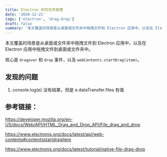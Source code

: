 ```yaml
---
title: Electron 中的文件拖拽
date: '2020-12-21'
tags: ['electron', 'drag-drop']
draft: false
summary: '本文覆盖的场景是从桌面或文件夹中拖拽文件到 Electron 应用中，以及在 Electron 应用中拖拽文件到桌面或文件夹中。'
---
```


本文覆盖的场景是从桌面或文件夹中拖拽文件到 Electron 应用中，以及在 Electron 应用中拖拽文件到桌面或文件夹中。

核心是 `dragover` 和 `drop` 事件，以及 `webContents.startDrag(item)`。

## 发现的问题

1. console.log(e) 没有结果，但是 e.dataTransfer.files 有值

## 参考链接：

https://developer.mozilla.org/en-US/docs/Web/API/HTML_Drag_and_Drop_API/File_drag_and_drop

https://www.electronjs.org/docs/latest/api/web-contents#contentsstartdragitem

https://www.electronjs.org/docs/latest/tutorial/native-file-drag-drop